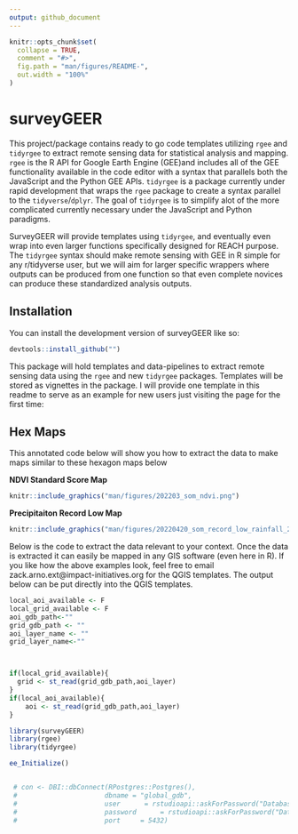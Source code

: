 ```yaml
---
output: github_document
---
```


<!-- README.md is generated from README.Rmd. Please edit that file -->

```r
knitr::opts_chunk$set(
  collapse = TRUE,
  comment = "#>",
  fig.path = "man/figures/README-",
  out.width = "100%"
)

```

# surveyGEER

<!-- badges: start -->
<!-- badges: end -->

This project/package contains ready to go code templates utilizing `rgee` and `tidyrgee` to extract remote sensing data for statistical analysis and mapping. `rgee` is the R API for Google Earth Engine (GEE)and includes all of the GEE functionality available in the code editor with a syntax that parallels both the JavaScript and the Python GEE APIs. `tidyrgee` is a package currently under rapid development that wraps the `rgee` package to create a syntax parallel to the `tidyverse`/`dplyr`. The goal of `tidyrgee` is to simplify alot of the more complicated currently necessary under the JavaScript and Python paradigms. 

SurveyGEER will provide templates using `tidyrgee`, and eventually even wrap into even larger functions specifically designed for REACH purpose. The `tidyrgee` syntax should make remote sensing with GEE in R simple for any r/tidyverse user, but we will aim for larger specific wrappers where outputs can be produced from one function so that even complete novices can produce these standardized analysis outputs.


## Installation

You can install the development version of surveyGEER like so:

``` r
devtools::install_github("")
```

This package will hold templates and data-pipelines to extract remote sensing data using the `rgee` and new `tidyrgee` packages. Templates will be stored as vignettes in the package. I will provide one template in this readme to serve as an example for new users just visiting the page for the first time:


## Hex Maps

This annotated code below will show you how to extract the data to make maps similar to these hexagon maps below

**NDVI Standard Score Map**
```r
knitr::include_graphics("man/figures/202203_som_ndvi.png")
```

**Precipitaiton Record Low Map**
```r
knitr::include_graphics("man/figures/20220420_som_record_low_rainfall_2021.png")
```

Below is the code to extract the data relevant to your context. Once the data is extracted it can easily be mapped in any GIS software (even here in R). If you like how the above examples look, feel free to email zack.arno.ext@impact-initiatives.org for the QGIS templates. The output below can be put directly into the QGIS templates.

```r
local_aoi_available <- F
local_grid_available <- F
aoi_gdb_path<-""
grid_gdb_path <- ""
aoi_layer_name <- ""
grid_layer_name<-""



if(local_grid_available){
  grid <- st_read(grid_gdb_path,aoi_layer)
}
if(local_aoi_available){
    aoi <- st_read(grid_gdb_path,aoi_layer)
}

```

```r
library(surveyGEER)
library(rgee)
library(tidyrgee)

ee_Initialize()

```


```r

```

```r
 # con <- DBI::dbConnect(RPostgres::Postgres(),
 #                      dbname = "global_gdb",
 #                      user      = rstudioapi::askForPassword("Database user"),
 #                      password      = rstudioapi::askForPassword("Database password"),
 #                      port     = 5432)


```

```r



```

